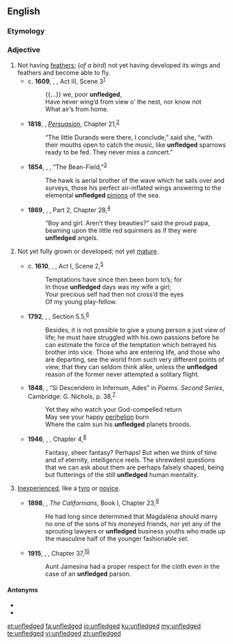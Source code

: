 ==English==

===Etymology===
{{prefix|en|un|fledged}}

===Adjective===
{{en-adj|-}}

# Not having [[feather]]s; (''of a bird'') not yet having developed its wings and feathers and become able to fly.
#* c. '''1609''', {{w|William Shakespeare}}, ''{{w|Cymbeline}}'', Act III, Scene 3<sup>[http://www.opensourceshakespeare.org/views/plays/play_view.php?WorkID=cymbeline&Scope=entire&pleasewait=1&msg=pl]</sup>
#*: {{...}} we, poor '''unfledged''',
#*: Have never wing’d from view o’ the nest, nor know not
#*: What air’s from home.
#* '''1818''', {{w|Jane Austen}}, ''[[w:Persuasion (novel)|Persuasion]]'', Chapter 21,<sup>[http://www.gutenberg.org/files/105/105-h/105-h.htm]</sup>
#*: “The little Durands were there, I conclude,” said she, “with their mouths open to catch the music, like '''unfledged''' sparrows ready to be fed. They never miss a concert.”
#* '''1854''', {{w|Henry David Thoreau}}, ''{{w|Walden}}'', “The Bean-Field,”<sup>[http://www.gutenberg.org/files/205/205-h/205-h.htm]</sup>
#*: The hawk is aerial brother of the wave which he sails over and surveys, those his perfect air-inflated wings answering to the elemental '''unfledged''' [[pinion]]s of the sea.
#* '''1869''', {{w|Louisa May Alcott}}, ''{{w|Little Women}}'', Part 2, Chapter 28,<sup>[http://www.gutenberg.org/files/514/514-h/514-h.htm]</sup>
#*: “Boy and girl. Aren’t they beauties?” said the proud papa, beaming upon the little red squirmers as if they were '''unfledged''' angels.
# {{lb|en|figuratively}} Not yet fully grown or developed; not yet [[mature]].
#* c. '''1610''', {{w|William Shakespeare}}, ''{{w|The Winter’s Tale}}'', Act I, Scene 2,<sup>[http://www.opensourceshakespeare.org/views/plays/play_view.php?WorkID=winterstale&Scope=entire&pleasewait=1&msg=pl]</sup>
#*: Temptations have since then been born to’s; for
#*: In those '''unfledged''' days was my wife a girl;
#*: Your precious self had then not cross’d the eyes
#*: Of my young play-fellow.
#* '''1792''', {{w|Mary Wollstonecraft}}, ''{{w|A Vindication of the Rights of Woman}}'', Section 5.5,<sup>[http://www.gutenberg.org/cache/epub/3420/pg3420-images.html]</sup>
#*: Besides, it is not possible to give a young person a just view of life; he must have struggled with his own passions before he can estimate the force of the temptation which betrayed his brother into vice. Those who are entering life, and those who are departing, see the world from such very different points of view, that they can seldom think alike, unless the '''unfledged''' reason of the former never attempted a solitary flight.
#* '''1848''', {{w|James Russell Lowell}}, “Si Descendero in Infernum, Ades” in ''Poems. Second Series'', Cambridge: G. Nichols, p. 38,<sup>[https://catalog.hathitrust.org/Record/008434176]</sup>
#*: Yet they who watch your God-compelled return
#*: May see your happy [[perihelion]] burn
#*: Where the calm sun his '''unfledged''' planets broods.
#* '''1946''', {{w|Olaf Stapledon}}, ''{{w|Death into Life}}'', Chapter 4,<sup>[http://gutenberg.net.au/ebooks06/0601281.txt]</sup>
#*: Fantasy, sheer fantasy? Perhaps! But when we think of time and of eternity, intelligence reels. The shrewdest questions that we can ask about them are perhaps falsely shaped, being but flutterings of the still '''unfledged''' human mentality.
# {{lb|en|figuratively}} [[inexperienced|Inexperienced]], like a [[tyro]] or [[novice]].
#* '''1898''', {{w|Gertrude Atherton}}, ''The Californians'', Book I, Chapter 23,<sup>[http://www.gutenberg.org/files/21903/21903-8.txt]</sup>
#*: He had long since determined that Magdaléna should marry no one of the sons of his moneyed friends, nor yet any of the sprouting lawyers or '''unfledged''' business youths who made up the masculine half of the younger fashionable set.
#* '''1915''', {{w|Lucy Maud Montgomery}}, ''{{w|Anne of the Island}}'', Chapter 37,<sup>[http://gutenberg.net.au/ebooks14/1403281h.html]</sup>
#*: Aunt Jamesina had a proper respect for the cloth even in the case of an '''unfledged''' parson.

====Antonyms====
* {{l|en|fledged}}
* {{l|en|experienced}}

[[et:unfledged]]
[[fa:unfledged]]
[[io:unfledged]]
[[ku:unfledged]]
[[my:unfledged]]
[[te:unfledged]]
[[vi:unfledged]]
[[zh:unfledged]]